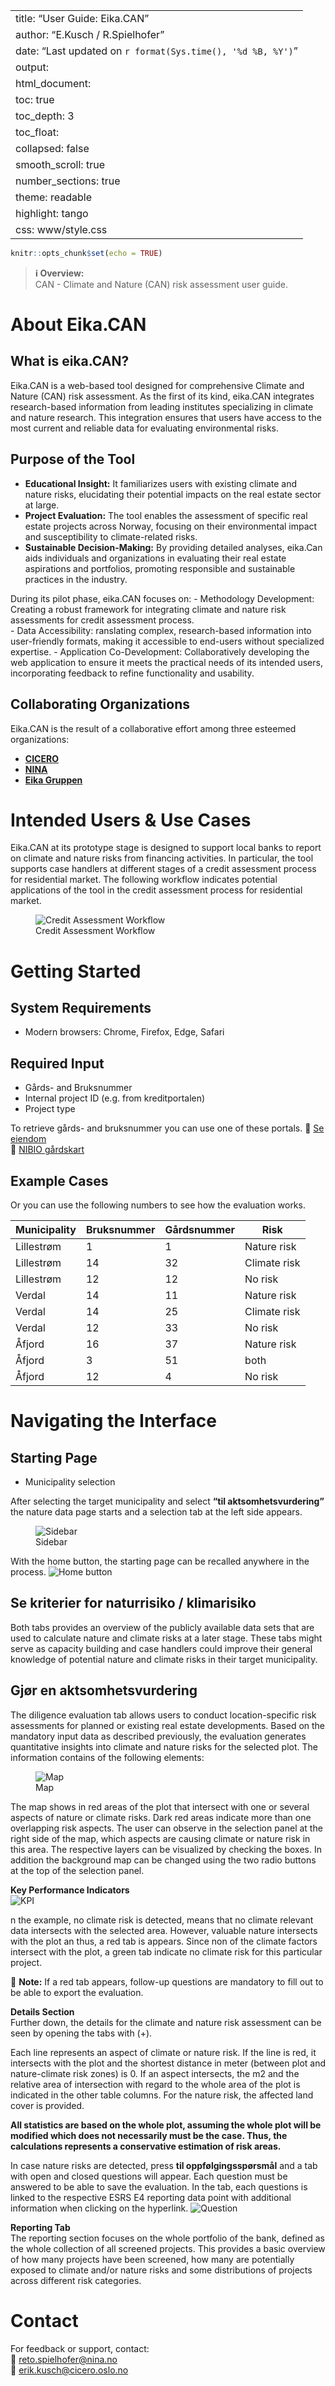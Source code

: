 
---
title: "User Guide: Eika.CAN"
author: "E.Kusch / R.Spielhofer"
date: "Last updated on `r format(Sys.time(), '%d %B, %Y')`"
output:
  html_document:
    toc: true
    toc_depth: 3
    toc_float:
      collapsed: false
      smooth_scroll: true
    number_sections: true
    theme: readable
    highlight: tango
    css: www/style.css
---

```r
knitr::opts_chunk$set(echo = TRUE)
```

> **ℹ️ Overview:**  
> CAN - Climate and Nature (CAN) risk assessment user guide.

# About Eika.CAN

## What is eika.CAN?
Eika.CAN is a web-based tool designed for comprehensive Climate and Nature (CAN) risk assessment. As the first of its kind, eika.CAN integrates research-based information from leading institutes specializing in climate and nature research. This integration ensures that users have access to the most current and reliable data for evaluating environmental risks.

## Purpose of the Tool
- **Educational Insight:** 
It familiarizes users with existing climate and nature risks, elucidating their potential impacts on the real estate sector at large.
- **Project Evaluation:**
 The tool enables the assessment of specific real estate projects across Norway, focusing on their environmental impact and susceptibility to climate-related risks.
- **Sustainable Decision-Making:**  By providing detailed analyses, eika.Can aids individuals and organizations in evaluating their real estate aspirations and portfolios, promoting responsible and sustainable practices in the industry.

During its pilot phase, eika.CAN focuses on:
- Methodology Development:  Creating a robust framework for integrating climate and nature risk assessments for credit assessment process.  
- Data Accessibility: ranslating complex, research-based information into user-friendly formats, making it accessible to end-users without specialized expertise.
- Application Co-Development: Collaboratively developing the web application to ensure it meets the practical needs of its intended users, incorporating feedback to refine functionality and usability.

## Collaborating Organizations
Eika.CAN is the result of a collaborative effort among three esteemed organizations:

- **[CICERO](https://www.cicero.oslo.no)**  
- **[NINA](https://www.nina.no)**  
- **[Eika Gruppen](https://www.eika.no)**

# Intended Users & Use Cases

Eika.CAN at its prototype stage is designed to support local banks to report on climate and nature risks from financing activities. In particular, the tool supports case handlers at different stages of a credit assessment process for residential market. The following workflow indicates potential applications of the tool in the credit assessment process for residential market.

![Credit Assessment Workflow](www/workflow.png)

# Getting Started

## System Requirements
- Modern browsers: Chrome, Firefox, Edge, Safari

## Required Input
- Gårds- and Bruksnummer
- Internal project ID (e.g. from kreditportalen)
- Project type

To retrieve gårds- and bruksnummer you can use one of these portals.
🔗 [Se eiendom](https://seeiendom.kartverket.no/)  
🔗 [NIBIO gårdskart](https://gardskart.nibio.no/search)

## Example Cases
Or you can use the following numbers to see how the evaluation works.

| Municipality | Bruksnummer | Gårdsnummer | Risk           |
|--------------|-------------|-------------|----------------|
| Lillestrøm   | 1           | 1           | Nature risk    |
| Lillestrøm   | 14          | 32          | Climate risk   |
| Lillestrøm   | 12          | 12          | No risk        |
| Verdal       | 14          | 11          | Nature risk    |
| Verdal       | 14          | 25          | Climate risk   |
| Verdal       | 12          | 33          | No risk        |
| Åfjord       | 16          | 37          | Nature risk    |
| Åfjord       | 3           | 51          | both           |
| Åfjord       | 12          | 4           | No risk        |


# Navigating the Interface

## Starting Page

- Municipality selection  

After selecting the target municipality and select **"til aktsomhetsvurdering"** the nature data page starts and a selection tab at the left side appears.

![Sidebar](www/menu.png)

With the home button, the starting page can be recalled anywhere in the process. 
![Home button](www/home.png)  

## Se kriterier for naturrisiko / klimarisiko
Both tabs provides an overview of the publicly available data sets that are used to calculate nature and climate risks at a later stage. These tabs might serve as capacity building and case handlers could improve their general knowledge of potential nature and climate risks in their target municipality.


## Gjør en aktsomhetsvurdering
The diligence evaluation tab allows users to conduct location-specific risk assessments for planned or existing real estate developments. Based on the mandatory input data as described previously, the evaluation generates quantitative insights into climate and nature risks for the selected plot.
The information contains of the following elements:

![Map](www/map.png)

The map shows in red areas of the plot that intersect with one or several aspects of nature or climate risks. Dark red areas indicate more than one overlapping risk aspects. The user can observe in the selection panel at the right side of the map, which aspects are causing climate or nature risk in this area. The respective layers can be visualized by checking the boxes. In addition the background map can be changed using the two radio buttons at the top of the selection panel.

**Key Performance Indicators**  
![KPI](www/kpi.png)

n the example, no climate risk is detected, means that no climate relevant data intersects with the selected area. However, valuable nature intersects with the plot an thus, a red tab is appears. Since non of the climate factors intersect with the plot, a green tab indicate no climate risk for this particular project.

📌 **Note:** If a red tab appears, follow-up questions are mandatory to fill out to be able to export the evaluation.

**Details Section**  
Further down, the details for the climate and nature risk assessment can be seen by opening the tabs with (+).

Each line represents an aspect of climate or nature risk. If the line is red, it intersects with the plot and the shortest distance in meter (between plot and nature-climate risk zones) is 0. If an aspect intersects, the m2 and the relative area of intersection with regard to the whole area of the plot is indicated in the other table columns. For the nature risk, the affected land cover is provided.

**All statistics are based on the whole plot, assuming the whole plot will be modified which does not necessarily must be the case. Thus, the calculations represents a conservative estimation of risk areas.**

In case nature risks are detected, press **til oppfølgingsspørsmål** and a tab with open and closed questions will appear. Each question must be answered to be able to save the evaluation. In the tab, each questions is linked to the respective ESRS E4 reporting data point with additional information when clicking on the hyperlink.
![Question](www/questions.png)

**Reporting Tab**  
The reporting section focuses on the whole portfolio of the bank, defined as the whole collection of all screened projects. This provides a basic overview of how many projects have been screened, how many are potentially exposed to climate and/or nature risks and some distributions of projects across different risk categories. 


# Contact

For feedback or support, contact:  
📧 [reto.spielhofer@nina.no](mailto:reto.spielhofer@nina.no)  
📧 [erik.kusch@cicero.oslo.no](mailto:erik.kusch@cicero.oslo.no)
